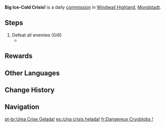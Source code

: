 {{Quest Infobox
|id            = 
|type          = Commission
|image         = Commission Big Ice-Cold Crisis.png
|summary       = Defeat the [[Cryo Slime]]s congregating in the wild.
|startLocation = [[Windwail Highland]], [[Mondstadt]]
|other         = 
*AR-Dependent Rewards
|characters    = Traveler
}}

'''Big Ice-Cold Crisis!''' is a daily [[commission]] in [[Windwail Highland]], [[Mondstadt]].

==Steps==
{{Quest Description|A group of Cryo Slimes appeared in the wilderness. Defeat them to put an end to this threat. Electro attacks might work wonders against them.}}
# Defeat all enemies (0/6)
#*{{Enemy List|Cryo Slime*5;Large Cryo Slime|#*}}

==Rewards==
{{Commission Rewards|full}}

==Other Languages==
{{Other Languages
|en      = Big Ice-Cold Crisis!
|zhs     = 冰凉凉的大团危机！
|zhs_rm  = Bīngliángliáng de Dà Tuán Wēijī!
|zht     = 冰涼涼的大團危機！
|zht_rm  = Bīngliángliáng de Dà Tuán Wéijī!
|zh_tl   = Ice-Cold Big Lump Crisis!
|ja      = 冷たいまるい群れの危機！
|ja_rm   = Tsumetai Marui Mure no Kiki!
|ja_tl   = Icy Round Herd Crisis!
|ko      = 얼음 뭉치 대위기!
|ko_rm   = 
|ko_tl   = 
|es      = ¡Una crisis helada!
|es_tl   = An Icy Crisis!
|fr      = Dangereux Cryoblobs !
|fr_tl   = Dangerous Cryo Blobs!
|ru      = Большой ледниковый кризис!
|ru_tl   = 
|th      = วิกฤติเย็นเจี๊ยบ!
|th_rm   = 
|th_tl   = Freezing Cold Crisis!
|vi      = Nguy Cơ Lớn Từ Thứ Lạnh Giá!
|vi_tl   = 
|de      = Eiskugelkrise!
|de_tl   = Ice Ball Crisis!
|id      = Krisis Besar yang Dingin!
|id_tl   = Big Cold Crisis!
|pt      = Uma Crise Gelada!
|pt_tl   = A Cold Crisis!
}}

==Change History==
{{Change History|1.0}}

==Navigation==
{{Commission Navbox|Basic}}
[[pt-br:Uma Crise Gelada!]]
[[es:¡Una crisis helada!]]
[[fr:Dangereux Cryoblobs !]]